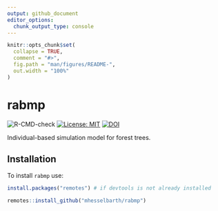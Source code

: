```yaml
---
output: github_document
editor_options: 
  chunk_output_type: console
---
```


<!-- README.md is generated from README.Rmd. Please edit that file -->

```r
knitr::opts_chunk$set(
  collapse = TRUE,
  comment = "#>",
  fig.path = "man/figures/README-",
  out.width = "100%"
)
```
# rabmp

<!-- badges: start -->

![R-CMD-check](https://github.com/mhesselbarth/rabmp/workflows/R-CMD-check/badge.svg)
[![License: MIT](https://img.shields.io/badge/License-MIT-yellow.svg)](https://opensource.org/licenses/MIT)
[![DOI](https://zenodo.org/badge/DOI/10.5281/zenodo.3573619.svg)](https://doi.org/10.5281/zenodo.3573619)

<!-- badges: end -->

Individual-based simulation model for forest trees.

## Installation

To install `rabmp` use: 
  
```r
install.packages("remotes") # if devtools is not already installed

remotes::install_github("mhesselbarth/rabmp")
```
